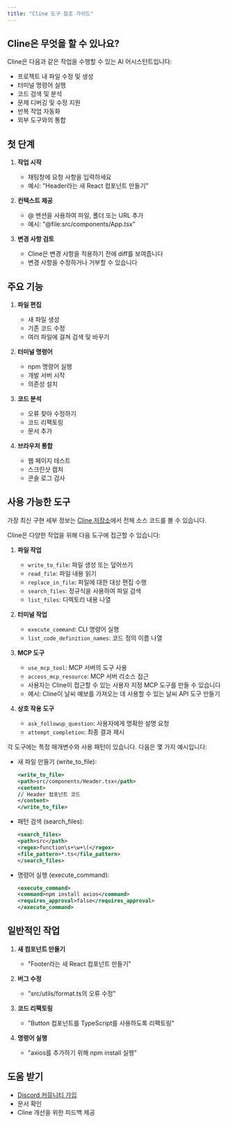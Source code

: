 ```yaml
---
title: "Cline 도구 참조 가이드"
---
```


## Cline은 무엇을 할 수 있나요?

Cline은 다음과 같은 작업을 수행할 수 있는 AI 어시스턴트입니다:

-   프로젝트 내 파일 수정 및 생성
-   터미널 명령어 실행
-   코드 검색 및 분석
-   문제 디버깅 및 수정 지원
-   반복 작업 자동화
-   외부 도구와의 통합

## 첫 단계

1. **작업 시작**

    - 채팅창에 요청 사항을 입력하세요
    - 예시: "Header라는 새 React 컴포넌트 만들기"

2. **컨텍스트 제공**

    - @ 멘션을 사용하여 파일, 폴더 또는 URL 추가
    - 예시: "@file:src/components/App.tsx"

3. **변경 사항 검토**
    - Cline은 변경 사항을 적용하기 전에 diff를 보여줍니다
    - 변경 사항을 수정하거나 거부할 수 있습니다

## 주요 기능

1. **파일 편집**

    - 새 파일 생성
    - 기존 코드 수정
    - 여러 파일에 걸쳐 검색 및 바꾸기

2. **터미널 명령어**

    - npm 명령어 실행
    - 개발 서버 시작
    - 의존성 설치

3. **코드 분석**

    - 오류 찾아 수정하기
    - 코드 리팩토링
    - 문서 추가

4. **브라우저 통합**
    - 웹 페이지 테스트
    - 스크린샷 캡처
    - 콘솔 로그 검사

## 사용 가능한 도구

가장 최신 구현 세부 정보는 [Cline 저장소](https://github.com/cline/cline/blob/main/src/core/Cline.ts)에서 전체 소스 코드를 볼 수 있습니다.

Cline은 다양한 작업을 위해 다음 도구에 접근할 수 있습니다:

1. **파일 작업**

    - `write_to_file`: 파일 생성 또는 덮어쓰기
    - `read_file`: 파일 내용 읽기
    - `replace_in_file`: 파일에 대한 대상 편집 수행
    - `search_files`: 정규식을 사용하여 파일 검색
    - `list_files`: 디렉토리 내용 나열

2. **터미널 작업**

    - `execute_command`: CLI 명령어 실행
    - `list_code_definition_names`: 코드 정의 이름 나열

3. **MCP 도구**

    - `use_mcp_tool`: MCP 서버의 도구 사용
    - `access_mcp_resource`: MCP 서버 리소스 접근
    - 사용자는 Cline이 접근할 수 있는 사용자 지정 MCP 도구를 만들 수 있습니다
    - 예시: Cline이 날씨 예보를 가져오는 데 사용할 수 있는 날씨 API 도구 만들기

4. **상호 작용 도구**
    - `ask_followup_question`: 사용자에게 명확한 설명 요청
    - `attempt_completion`: 최종 결과 제시

각 도구에는 특정 매개변수와 사용 패턴이 있습니다. 다음은 몇 가지 예시입니다:

-   새 파일 만들기 (write_to_file):

    ```xml
    <write_to_file>
    <path>src/components/Header.tsx</path>
    <content>
    // Header 컴포넌트 코드
    </content>
    </write_to_file>
    ```

-   패턴 검색 (search_files):

    ```xml
    <search_files>
    <path>src</path>
    <regex>function\s+\w+\(</regex>
    <file_pattern>*.ts</file_pattern>
    </search_files>
    ```

-   명령어 실행 (execute_command):
    ```xml
    <execute_command>
    <command>npm install axios</command>
    <requires_approval>false</requires_approval>
    </execute_command>
    ```

## 일반적인 작업

1. **새 컴포넌트 만들기**

    - "Footer라는 새 React 컴포넌트 만들기"

2. **버그 수정**

    - "src/utils/format.ts의 오류 수정"

3. **코드 리팩토링**

    - "Button 컴포넌트를 TypeScript를 사용하도록 리팩토링"

4. **명령어 실행**
    - "axios를 추가하기 위해 npm install 실행"

## 도움 받기

-   [Discord 커뮤니티 가입](https://discord.gg/cline)
-   문서 확인
-   Cline 개선을 위한 피드백 제공
